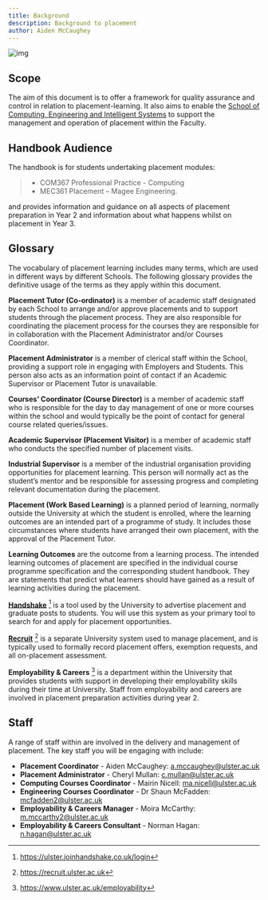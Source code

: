 ```yaml
---
title: Background
description: Background to placement
author: Aiden McCaughey
---
```


![img](/sceis.jpeg)

## Scope

The aim of this document is to offer a framework for quality assurance and control in relation to placement-learning. It also aims to enable the [School of Computing, Engineering and Intelligent Systems](https://www.ulster.ac.uk/departments/dvc/cebe/school-of-computing-engineering-and-intelligent-systems) to support the management and operation of placement within the Faculty.

## Handbook Audience

The handbook is for students undertaking placement modules:

> - COM367 Professional Practice - Computing
> - MEC361 Placement – Magee Engineering.

and provides information and guidance on all aspects of placement preparation in Year 2 and information about what happens whilst on placement in Year 3.

## Glossary

The vocabulary of placement learning includes many terms, which are used in different ways by different Schools. The following glossary provides the definitive usage of the terms as they apply within this document.

**Placement Tutor (Co-ordinator)** is a member of academic staff designated by each School to arrange and/or approve placements and to support students through the placement process. They are also responsible for coordinating the placement process for the courses they are responsible for in collaboration with the Placement Administrator and/or Courses Coordinator.

**Placement Administrator** is a member of clerical staff within the School, providing a support role in engaging with Employers and Students. This person also acts as an information point of contact if an Academic Supervisor or Placement Tutor is unavailable.

**Courses’ Coordinator (Course Director)** is a member of academic staff who is responsible for the day to day management of one or more courses within the school and would typically be the point of contact for general course related queries/issues.

**Academic Supervisor (Placement Visitor)** is a member of academic staff who conducts the specified number of placement visits.

**Industrial Supervisor** is a member of the industrial organisation providing opportunities for placement learning. This person will normally act as the student’s mentor and be responsible for assessing progress and completing relevant documentation during the placement.

**Placement (Work Based Learning)** is a planned period of learning, normally outside the University at which the student is enrolled, where the learning outcomes are an intended part of a programme of study. It includes those circumstances where students have arranged their own placement, with the approval of the Placement Tutor.

**Learning Outcomes** are the outcome from a learning process. The intended learning outcomes of placement are specified in the individual course programme specification and the corresponding student handbook. They are statements that predict what learners should have gained as a result of learning activities during the placement.

**[Handshake](https://ulster.joinhandshake.co.uk/login)**  [^1] is a tool used by the University to advertise placement and graduate posts to students. You will use this system as your primary tool to search for and apply for placement opportunities.

**[Recruit](https://recruit.ulster.ac.uk)** [^2] is a separate University system used to manage placement, and is typically used to formally record placement offers, exemption requests, and all on-placement assessment.

**Employability & Careers** [^3] is a department within the University that provides students with support in developing their employability skills during their time at University. Staff from employability and careers are involved in placement preparation activities during year 2.

## Staff

A range of staff within are involved in the delivery and management of placement. The key staff you will be engaging with include:

- **Placement Coordinator** - Aiden McCaughey: a.mccaughey@ulster.ac.uk
- **Placement Administrator** - Cheryl Mullan: c.mullan@ulster.ac.uk
- **Computing Courses Coordinator** - Mairin Nicell: ma.nicell@ulster.ac.uk
- **Engineering Courses Coordinator** - Dr Shaun McFadden: mcfadden2@ulster.ac.uk
- **Employability & Careers Manager** - Moira McCarthy: m.mccarthy2@ulster.ac.uk
- **Employability & Careers Consultant** - Norman Hagan: n.hagan@ulster.ac.uk

[^1]: https://ulster.joinhandshake.co.uk/login
[^2]: https://recruit.ulster.ac.uk
[^3]: https://www.ulster.ac.uk/employability
